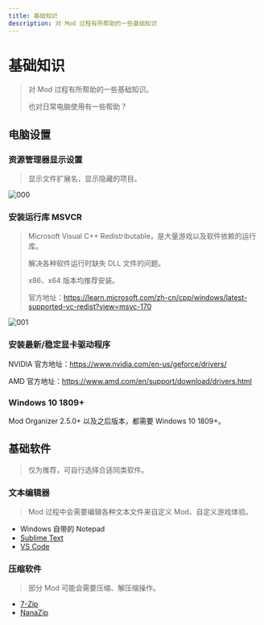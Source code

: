 ```yaml
---
title: 基础知识
description: 对 Mod 过程有所帮助的一些基础知识
---
```



# 基础知识

> 对 Mod 过程有所帮助的一些基础知识。
>
> 也对日常电脑使用有一些帮助？

## 电脑设置

### 资源管理器显示设置

> 显示<WikipediaLink path="文件扩展名">文件扩展名</WikipediaLink>，显示隐藏的项目。

![000](./imgs/000.png)

### 安装运行库 MSVCR

> Microsoft Visual C++ Redistributable，是大量游戏以及软件依赖的运行库。
>
> 解决各种软件运行时缺失 DLL 文件的问题。
>
> x86、x64 版本均推荐安装。
> 
> 官方地址：https://learn.microsoft.com/zh-cn/cpp/windows/latest-supported-vc-redist?view=msvc-170

![001](./imgs/001.png)

### 安装最新/稳定显卡驱动程序

NVIDIA 官方地址：https://www.nvidia.com/en-us/geforce/drivers/

AMD 官方地址：https://www.amd.com/en/support/download/drivers.html

### Windows 10 1809+

Mod Organizer 2.5.0+ 以及之后版本，都需要 Windows 10 1809+。

## 基础软件

> 仅为推荐，可自行选择合适同类软件。

### 文本编辑器

> Mod 过程中会需要编辑各种文本文件来自定义 Mod、自定义游戏体验。

- Windows 自带的 Notepad
- [Sublime Text](https://www.sublimetext.com/)
- [VS Code](https://code.visualstudio.com/)

### 压缩软件

> 部分 Mod 可能会需要压缩、解压缩操作。

- [7-Zip](https://www.7-zip.org/)
- [NanaZip](https://github.com/M2Team/NanaZip/)

